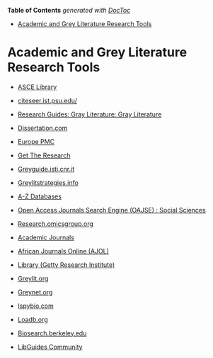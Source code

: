 <!-- START doctoc generated TOC please keep comment here to allow auto update -->
<!-- DON'T EDIT THIS SECTION, INSTEAD RE-RUN doctoc TO UPDATE -->
**Table of Contents**  *generated with [DocToc](https://github.com/thlorenz/doctoc)*

- [Academic and Grey Literature Research Tools](#academic-and-grey-literature-research-tools)

<!-- END doctoc generated TOC please keep comment here to allow auto update -->

# Academic and Grey Literature Research Tools

- [ASCE Library](https://ascelibrary.org/)

- [citeseer.ist.psu.edu/](https://citeseer.ist.psu.edu/)

- [Research Guides: Gray Literature: Gray Literature](https://csulb.libguides.com/graylit)

- [Dissertation.com](https://dissertation.com/)

- [Europe PMC](https://europepmc.org/)

- [Get The Research](https://gettheresearch.org/)

- [Greyguide.isti.cnr.it](https://greyguide.isti.cnr.it/)

- [Greylitstrategies.info](https://greylitstrategies.info/)

- [A-Z Databases](https://guides.uflib.ufl.edu/az.php)

- [Open Access Journals Search Engine (OAJSE) : Social Sciences](https://oajse.com/subjects/social_sciences.html)

- [Research.omicsgroup.org](https://research.omicsgroup.org/)

- [Academic Journals](https://www.academicjournals.org/)

- [African Journals Online (AJOL)](https://www.ajol.info/)

- [Library (Getty Research Institute)](https://www.getty.edu/research/library)

- [Greylit.org](https://www.greylit.org/)

- [Greynet.org](https://www.greynet.org/)

- [Ispybio.com](https://www.ispybio.com/)

- [Loadb.org](https://www.loadb.org/)

- [Biosearch.berkeley.edu](https://biosearch.berkeley.edu/)

- [LibGuides Community](https://community.libguides.com/)